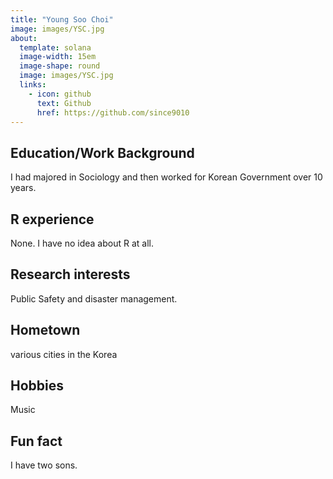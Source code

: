 ```yaml
---
title: "Young Soo Choi"
image: images/YSC.jpg
about:
  template: solana
  image-width: 15em
  image-shape: round
  image: images/YSC.jpg
  links:
    - icon: github
      text: Github
      href: https://github.com/since9010
---
```


## Education/Work Background

I had majored in Sociology and then worked for Korean Government over 10 years.

## R experience

None. I have no idea about R at all. 

## Research interests

Public Safety and disaster management.

## Hometown

various cities in the Korea

## Hobbies

Music

## Fun fact

I have two sons.

